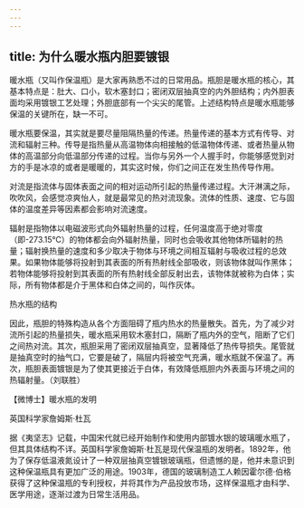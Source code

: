 ```yaml
---
---
---
```

title: 为什么暖水瓶内胆要镀银
---




暖水瓶（又叫作保温瓶）是大家再熟悉不过的日常用品。瓶胆是暖水瓶的核心，其基本特点是：肚大、口小，软木塞封口；密闭双层抽真空的内外胆结构；内外胆表面均采用镀银工艺处理；外胆底部有一个尖尖的尾管。上述结构特点是暖水瓶能够保温的关键所在，缺一不可。

暖水瓶要保温，其实就是要尽量阻隔热量的传递。热量传递的基本方式有传导、对流和辐射三种。传导是指热量从高温物体向相接触的低温物体传递、或者热量从物体的高温部分向低温部分传递的过程。当你与另外一个人握手时，你能够感觉到对方的手是冰凉的或者是暖暖的，其实这时候，你们之间正在发生热传导作用。



对流是指流体与固体表面之间的相对运动所引起的热量传递过程。大汗淋漓之际，吹吹风，会感觉凉爽怡人，就是最常见的热对流现象。流体的性质、速度、它与固体的温度差异等因素都会影响对流速度。

辐射是指物体以电磁波形式向外辐射热量的过程，任何温度高于绝对零度（即-273.15℃）的物体都会向外辐射热量，同时也会吸收其他物体所辐射的热量；辐射换热量的速度和多少取决于物体与环境之间相互辐射与吸收过程的总效果。如果物体能够将投射到其表面的所有热射线全部吸收，则该物体就叫作黑体；若物体能够将投射到其表面的所有热射线全部反射出去，该物体就被称为白体；实际，所有物体都是介于黑体和白体之间的，叫作灰体。

热水瓶的结构



因此，瓶胆的特殊构造从各个方面阻碍了瓶内热水的热量散失。首先，为了减少对流所引起的热量损失，暖水瓶采用软木塞封口，隔断了瓶内外的空气，阻断了它们之间热对流。其次，瓶胆采用了密闭双层抽真空，显著降低了热传导损失。尾管就是抽真空时的抽气口，它要是破了，隔层内将被空气充满，暖水瓶就不保温了。再次，瓶胆表面镀银是为了使其更接近于白体，有效降低瓶胆内外表面与环境之间的热辐射量。（刘联胜）





【微博士】暖水瓶的发明

英国科学家詹姆斯·杜瓦



据《夷坚志》记载，中国宋代就已经开始制作和使用内部镀水银的玻璃暖水瓶了，但其具体结构不详。英国科学家詹姆斯·杜瓦是现代保温瓶的发明者。1892年，他为了保存低温液氮设计了一种双层抽真空镀银玻璃瓶，但遗憾的是，他并未意识到这种保温瓶具有更加广泛的用途。1903年，德国的玻璃制造工人赖因霍尔德·伯格获得了这种保温瓶的专利授权，并将其作为产品投放市场，这样保温瓶才由科学、医学用途，逐渐过渡为日常生活用品。